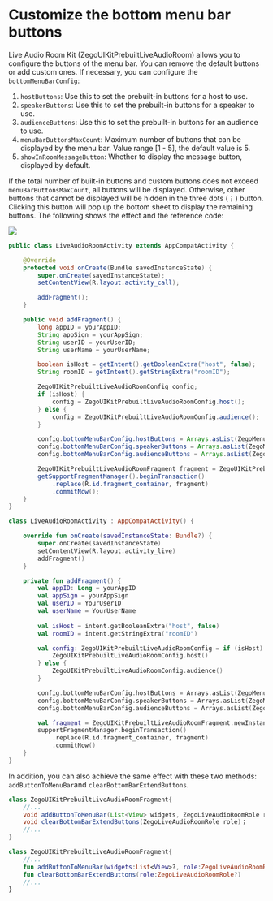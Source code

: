 # Customize the bottom menu bar buttons

Live Audio Room Kit (ZegoUIKitPrebuiltLiveAudioRoom) allows you to configure the buttons of the menu bar. You can remove the default buttons or add custom ones. If necessary, you can configure the `bottomMenuBarConfig`:

1. `hostButtons`: Use this to set the prebuilt-in buttons for a host to use. 
2. `speakerButtons`: Use this to set the prebuilt-in buttons for a speaker to use.
3. `audienceButtons`: Use this to set the prebuilt-in buttons for an audience to use.
4. `menuBarButtonsMaxCount`: Maximum number of buttons that can be displayed by the menu bar. Value range [1 - 5], the default value is 5.
5. `showInRoomMessageButton`: Whether to display the message button, displayed by default.

If the total number of built-in buttons and custom buttons does not exceed `menuBarButtonsMaxCount`, all buttons will be displayed.
Otherwise, other buttons that cannot be displayed will be hidden in the three dots (⋮) button. Clicking this button will pop up the bottom sheet to display the remaining buttons. The following shows the effect and the reference code:

<div style={{width:"30%"}}>
  <Frame width="auto" height="auto" caption="">
    <img src="https://doc-media.zego.im/sdk-doc/Pics/ZegoUIKit/Flutter/audio_room/bottom_bar.gif" />
  </Frame>
</div>

<CodeGroup>
 
```java Java
public class LiveAudioRoomActivity extends AppCompatActivity {

    @Override
    protected void onCreate(Bundle savedInstanceState) {
        super.onCreate(savedInstanceState);
        setContentView(R.layout.activity_call);

        addFragment();
    }

    public void addFragment() {
        long appID = yourAppID;
        String appSign = yourAppSign;
        String userID = yourUserID;
        String userName = yourUserName;

        boolean isHost = getIntent().getBooleanExtra("host", false);
        String roomID = getIntent().getStringExtra("roomID");

        ZegoUIKitPrebuiltLiveAudioRoomConfig config;
        if (isHost) {
            config = ZegoUIKitPrebuiltLiveAudioRoomConfig.host();
        } else {
            config = ZegoUIKitPrebuiltLiveAudioRoomConfig.audience();
        }

        config.bottomMenuBarConfig.hostButtons = Arrays.asList(ZegoMenuBarButtonName.TOGGLE_MICROPHONE_BUTTON, ZegoMenuBarButtonName.SHOW_MEMBER_LIST_BUTTON);
        config.bottomMenuBarConfig.speakerButtons = Arrays.asList(ZegoMenuBarButtonName.TOGGLE_MICROPHONE_BUTTON, ZegoMenuBarButtonName.SHOW_MEMBER_LIST_BUTTON);
        config.bottomMenuBarConfig.audienceButtons = Arrays.asList(ZegoMenuBarButtonName.SHOW_MEMBER_LIST_BUTTON);

        ZegoUIKitPrebuiltLiveAudioRoomFragment fragment = ZegoUIKitPrebuiltLiveAudioRoomFragment.newInstance(appID, appSign, userID, userName,roomID,config);
        getSupportFragmentManager().beginTransaction()
            .replace(R.id.fragment_container, fragment)
            .commitNow();
    }
}
```

```kotlin Kotlin
class LiveAudioRoomActivity : AppCompatActivity() {

    override fun onCreate(savedInstanceState: Bundle?) {
        super.onCreate(savedInstanceState)
        setContentView(R.layout.activity_live)
        addFragment()
    }

    private fun addFragment() {
        val appID: Long = yourAppID
        val appSign = yourAppSign
        val userID = YourUserID
        val userName = YourUserName
        
        val isHost = intent.getBooleanExtra("host", false)
        val roomID = intent.getStringExtra("roomID")

        val config: ZegoUIKitPrebuiltLiveAudioRoomConfig = if (isHost) {
            ZegoUIKitPrebuiltLiveAudioRoomConfig.host()
        } else {
            ZegoUIKitPrebuiltLiveAudioRoomConfig.audience()
        }

        config.bottomMenuBarConfig.hostButtons = Arrays.asList(ZegoMenuBarButtonName.TOGGLE_MICROPHONE_BUTTON, ZegoMenuBarButtonName.SHOW_MEMBER_LIST_BUTTON)
        config.bottomMenuBarConfig.speakerButtons = Arrays.asList(ZegoMenuBarButtonName.TOGGLE_MICROPHONE_BUTTON, ZegoMenuBarButtonName.SHOW_MEMBER_LIST_BUTTON)
        config.bottomMenuBarConfig.audienceButtons = Arrays.asList(ZegoMenuBarButtonName.SHOW_MEMBER_LIST_BUTTON)

        val fragment = ZegoUIKitPrebuiltLiveAudioRoomFragment.newInstance(appID, appSign, userID, userName, roomID, config)
        supportFragmentManager.beginTransaction()
            .replace(R.id.fragment_container, fragment)
            .commitNow()
    }
}
```

</CodeGroup>

In addition, you can also achieve the same effect with these two methods: `addButtonToMenuBar`and `clearBottomBarExtendButtons`.

<CodeGroup>

```java Java
class ZegoUIKitPrebuiltLiveAudioRoomFragment{
    //...
    void addButtonToMenuBar(List<View> widgets, ZegoLiveAudioRoomRole role)；
    void clearBottomBarExtendButtons(ZegoLiveAudioRoomRole role)；
    //...
}
```

```kotlin Kotlin
class ZegoUIKitPrebuiltLiveAudioRoomFragment{
    //...
    fun addButtonToMenuBar(widgets:List<View>?, role:ZegoLiveAudioRoomRole?)
    fun clearBottomBarExtendButtons(role:ZegoLiveAudioRoomRole?)
    //...
}
```

</CodeGroup>